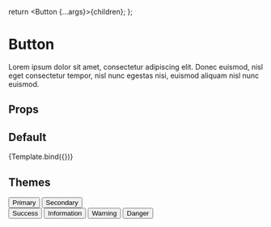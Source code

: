 
<Meta title="Atoms/Button" component={Button} />

  return <Button {...args}>{children}</Button>;
};

# Button

Lorem ipsum dolor sit amet, consectetur adipiscing elit. Donec euismod, nisl eget consectetur tempor, nisl nunc egestas nisi, euismod aliquam nisl nunc euismod.

## Props

<Props of={Button} />

## Default

<Preview>
  <Story
    name="Default"
    args={{
      theme: "primary",
      children: "Click Me!",
    }}
    argTypes={{
      theme: {
        options: ["primary", "secondary", "success", "info", "warn", "danger"],
        control: { type: "radio" },
      },
    }}
  >
    {Template.bind({})}
  </Story>
</Preview>

## Themes

<Preview>
  <Story name="Themes">
    <div className="space-x-2 mb-4">
      <Button theme="primary">Primary</Button>
      <Button theme="secondary">Secondary</Button>
    </div>
    <div className="space-x-2 mb-4">
      <Button theme="success">Success</Button>
      <Button theme="info">Information</Button>
      <Button theme="warn">Warning</Button>
      <Button theme="danger">Danger</Button>
    </div>
  </Story>
</Preview>
